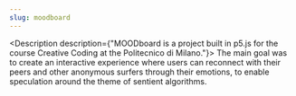 ```yaml
---
slug: moodboard
---
```



<Description
    description={"MOODboard is a project built in p5.js for the course Creative Coding at the Politecnico di Milano."}>
    The main goal was to create an interactive experience where users can reconnect with their peers and other anonymous
    surfers through their emotions, to enable speculation around the theme of sentient algorithms.
</Description>

<div >
    <img src={props.images('interaction.gif').publicURL} alt="" className={"mx-auto"}/>
</div>
